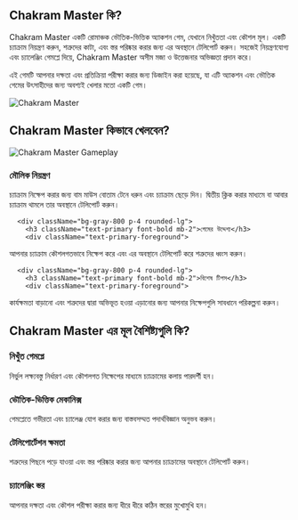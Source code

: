 ## Chakram Master কি?
<div className="flex flex-col md:flex-row items-center gap-8">
  <div className="w-full md:w-1/2 text-xl">
Chakram Master একটি রোমাঞ্চক ভৌতিক-ভিত্তিক অ্যাকশন গেম, যেখানে নিখুঁততা এবং কৌশল মূল। একটি চ্যাক্রাম নিয়ন্ত্রণ করুন, শত্রুদের কাটা, এবং স্তর পরিষ্কার করার জন্য এর অবস্থানে টেলিপোর্ট করুন। সহজেই নিয়ন্ত্রণযোগ্য এবং চ্যালেঞ্জিং গেমপ্লে দিয়ে, Chakram Master অসীম মজা ও উত্তেজনার অভিজ্ঞতা প্রদান করে।

এই গেমটি আপনার দক্ষতা এবং প্রতিক্রিয়া পরীক্ষা করার জন্য ডিজাইন করা হয়েছে, যা এটি অ্যাকশন এবং ভৌতিক গেমের উৎসাহীদের জন্য অবশ্যই খেলার মতো একটি গেম।
</div>
  <div className="w-full md:w-1/2 flex justify-center items-center">
<img 
      src="https://public-image.fafafa.ai/games/2025-02-15/images/1739623661751-z04q6n.com/knife-io_16x9/20250211105952/knife-io_16x9-cover" 
      alt="Chakram Master" 
      className="w-4/5 h-auto"
    />
</div>
</div>

## Chakram Master কিভাবে খেলবেন?

<div className="flex flex-col md:flex-row items-center gap-8">
  <div className="w-full md:w-1/2">
<img 
      src="https://public-image.fafafa.ai/games/2025-02-15/images/1739623661751-z04q6n.com/knife-io_16x9/20250211105952/knife-io_16x9-cover" 
      alt="Chakram Master Gameplay" 
      className="w-4/5 h-auto mx-auto"
    />
</div>
  <div className="w-full md:w-1/2">
    <div className="grid grid-cols-1 gap-4 mt-0">
      <div className="bg-gray-800 p-4 rounded-lg">
        <h3 className="text-primary font-bold mb-2">মৌলিক নিয়ন্ত্রণ</h3>
        <div className="text-primary-foreground">
চ্যাক্রাম নিক্ষেপ করার জন্য বাম মাউস বোতাম টেনে ধরুন এবং চ্যাক্রাম ছেড়ে দিন। দ্বিতীয় ক্লিক করার মাধ্যমে বা আবার চ্যাক্রাম থামলে তার অবস্থানে টেলিপোর্ট করুন।
</div>
      </div>

      <div className="bg-gray-800 p-4 rounded-lg">
        <h3 className="text-primary font-bold mb-2">গেমের উদ্দেশ্য</h3>
        <div className="text-primary-foreground">
আপনার চ্যাক্রাম কৌশলগতভাবে নিক্ষেপ করে এবং এর অবস্থানে টেলিপোর্ট করে শত্রুদের ধ্বংস করুন।
</div>
      </div>

      <div className="bg-gray-800 p-4 rounded-lg">
        <h3 className="text-primary font-bold mb-2">বিশেষ টিপস</h3>
        <div className="text-primary-foreground">
কার্যক্ষমতা বাড়ানো এবং শত্রুদের দ্বারা অভিভূত হওয়া এড়ানোর জন্য আপনার নিক্ষেপগুলি সাবধানে পরিকল্পনা করুন।
</div>
      </div>
    </div>
  </div>
</div>

## Chakram Master এর মূল বৈশিষ্ট্যগুলি কি?

<div className="grid grid-cols-1 md:grid-cols-2 gap-4">
  <div className="bg-gray-800 p-4 rounded-lg">
    <h3 className="text-primary font-bold mb-2">নিখুঁত গেমপ্লে</h3>
    <div className="text-primary-foreground">
নির্ভুল লক্ষ্যবস্তু নির্ধারণ এবং কৌশলগত নিক্ষেপের মাধ্যমে চ্যাক্রামের কলায় পারদর্শী হন।
</div>
  </div>

  <div className="bg-gray-800 p-4 rounded-lg">
    <h3 className="text-primary font-bold mb-2">ভৌতিক-ভিত্তিক মেকানিক্স</h3>
    <div className="text-primary-foreground">
গেমপ্লেতে গভীরতা এবং চ্যালেঞ্জ যোগ করার জন্য বাস্তবসম্মত পদার্থবিজ্ঞান অনুভব করুন।
</div>
  </div>

  <div className="bg-gray-800 p-4 rounded-lg">
    <h3 className="text-primary font-bold mb-2">টেলিপোর্টেশন ক্ষমতা</h3>
    <div className="text-primary-foreground">
শত্রুদের পিছনে পড়ে যাওয়া এবং স্তর পরিষ্কার করার জন্য আপনার চ্যাক্রামের অবস্থানে টেলিপোর্ট করুন।
</div>
  </div>

  <div className="bg-gray-800 p-4 rounded-lg">
    <h3 className="text-primary font-bold mb-2">চ্যালেঞ্জিং স্তর</h3>
    <div className="text-primary-foreground">
আপনার দক্ষতা এবং কৌশল পরীক্ষা করার জন্য ধীরে ধীরে কঠিন স্তরের মুখোমুখি হন।
</div>
  </div>
</div>